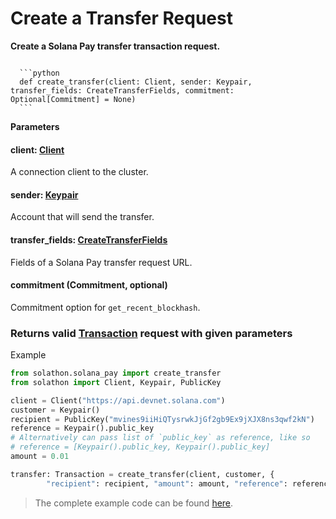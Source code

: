 
# Create a Transfer Request
**Create a Solana Pay transfer transaction request.**

<Code>
  ```python 
  def create_transfer(client: Client, sender: Keypair, transfer_fields: CreateTransferFields, commitment: Optional[Commitment] = None)
  ```
</Code>

**Parameters**
#### client: [Client](/clients/client)
A connection client to the cluster.
#### sender: [Keypair](/models/keypair)
Account that will send the transfer.
#### transfer_fields: [CreateTransferFields](/solana-pay/types/create_transfer_fields)
Fields of a Solana Pay transfer request URL.
#### commitment (Commitment, optional)
Commitment option for `get_recent_blockhash`.

### Returns valid [Transaction](/models/transaction/transaction) request with given parameters

Example
```python
from solathon.solana_pay import create_transfer
from solathon import Client, Keypair, PublicKey

client = Client("https://api.devnet.solana.com")
customer = Keypair()
recipient = PublicKey("mvines9iiHiQTysrwkJjGf2gb9Ex9jXJX8ns3qwf2kN")
reference = Keypair().public_key
# Alternatively can pass list of `public_key` as reference, like so
# reference = [Keypair().public_key, Keypair().public_key]
amount = 0.01

transfer: Transaction = create_transfer(client, customer, {
        "recipient": recipient, "amount": amount, "reference": reference})
```

> The complete example code can be found [here](https://github.com/SuperteamDAO/solathon/tree/master/example/solana_pay).